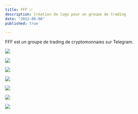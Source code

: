 ```yaml
---
title: FFF 📈
description: Création de logo pour un groupe de trading
date: "2022-06-06"
published: true
  
---
```


FFF est un groupe de trading de cryptomonnaies sur Telegram.

![](/fff-1.png)

![](/fff-2.png)

![](/fff-3.png)

![](/fff-4.png)

![](/fff-5.png)

![](/fff-6.png)

![](/fff-7.png)
